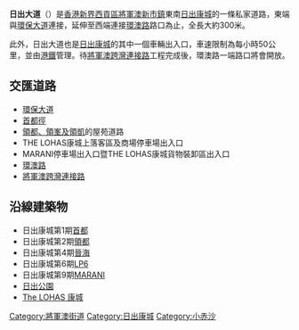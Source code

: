 {{Infobox Hong Kong Road
|中文街道名稱 = 日出大道
|英文街道名稱 = Sunrise Boulevard
|圖片         = Image:LOHAS Park Sunrise Boulevard 2016.jpg
|圖片說明     = 日出大道的路口
|路段總長度   = 0.3
|車速限制     = 50
|行車線數量   = 2(雙程)
|所在地區     = {{HKG}}[[新界|新界]][[西貢區|西貢區]][[將軍澳|將軍澳]][[小赤沙|小赤沙]]
|起點         = [[環保大道|環保大道]]
|終點         = [[環澳路|環澳路]]
|通車日期     = 2009年
}}
'''日出大道'''（{{lang-en|Sunrise Boulevard}}）是[[香港|香港]][[新界|新界]][[西貢區|西貢區]][[將軍澳新市鎮|將軍澳新市鎮]]東南[[日出康城|日出康城]]的一條私家道路，東端與[[環保大道|環保大道]]連接，延伸至西端連接[[環澳路|環澳路]]路口為止，全長大約300米。

此外，日出大道也是[[日出康城|日出康城]]的其中一個車輛出入口，車速限制為每小時50公里，並由[[港鐵|港鐵]]管理。待[[將軍澳跨灣連接路|將軍澳跨灣連接路]]工程完成後，環澳路一端路口將會開放。

==交匯道路==
* [[環保大道|環保大道]]
* [[首都徑|首都徑]]
* [[領都、領峯及領凱|領都、領峯及領凱]]的屋苑道路
* THE LOHAS康城上落客區及商場停車場出入口
* MARANI停車場出入口暨THE LOHAS康城貨物裝卸區出入口
* [[環澳路|環澳路]]
* [[將軍澳跨灣連接路|將軍澳跨灣連接路]]

==沿線建築物==
* 日出康城第1期[[首都_(香港)|首都]]
* 日出康城第2期[[領都、領峯及領凱|領都]]
* 日出康城第4期[[晉海|晉海]]
* 日出康城第6期[[LP6|LP6]]
* 日出康城第9期[[MARANI|MARANI]]
* [[日出公園|日出公園]]
* [[THE_LOHAS|The LOHAS 康城]]

[[Category:將軍澳街道|Category:將軍澳街道]]
[[Category:日出康城|Category:日出康城]]
[[Category:小赤沙|Category:小赤沙]]